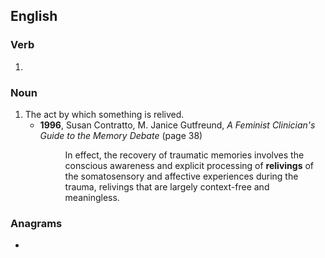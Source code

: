 ==English==

===Verb===
{{head|en|verb form}}

# {{present participle of|en|relive|nocat=1}}

===Noun===
{{en-noun}}

# The act by which something is relived.
#* '''1996''', Susan Contratto, M. Janice Gutfreund, ''A Feminist Clinician's Guide to the Memory Debate'' (page 38)
#*: In effect, the recovery of traumatic memories involves the conscious awareness and explicit processing of '''relivings''' of the somatosensory and affective experiences during the trauma, relivings that are largely context-free and meaningless.

===Anagrams===
* {{anagrams|en|a=egiilnrv|Vierling|livering|reviling|riveling}}